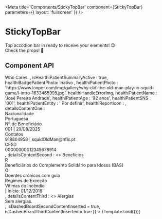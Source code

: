 
<Meta
  title='Components/StickyTopBar'
  component={StickyTopBar}
  parameters={{ layout: 'fullscreen' }}
/>

# StickyTopBar

Top accodion bar in ready to receive your elements! 😉 <br />
Check the props! 👋 <br />

## Component API

<Props />


<Canvas>
  <Story
    name='StickyTopBar'
    args={{
    barPosition: 'absolute',
    headerContainerClasses: "w-100",
    summaryContent: <div>
      Who Cares.
    </div>,
    isHealthiPatientSummaryActive : true,
    healthiBadgePatientPhoto: <span className={`badge rounded-pill bg-danger`} style={{position: 'absolute', left: '50%', transform: 'translateX(-50%)', zIndex: 1, bottom: -10, fontSize: '7px', textTransform: 'capitalize', width: '42px', maxHeight: '13px'}}>
        Inativo
    </span>,
    healthiPatientPhoto : 'https://www.looper.com/img/gallery/why-did-the-old-man-play-in-squid-game/l-intro-1633465995.jpg',
    healthiHandleErrorImg,
    healthiPatientName : 'José Pereira Andrade',
    healthiPatientAge : '92 anos',
    healthiPatientSNS : '001',
    healthiPatientEntity : ' Por definir',
    healthiReportIcon : <ReportProblemIcon
      id={'popoverbutton'}
      aria-owns={'mouse-over-popover'}
      aria-haspopup="true"
      className={`ms-4`}
      style={{color: "#FF9800"}}></ReportProblemIcon>,
    detailsContentOne : <div style={{display: 'grid', gridGap: 5, fontSize: 14, whiteSpace: 'nowrap', gridTemplateColumns: 'min-content auto min-content auto'}}>
    <div className={`fw-bold`}>Nacionalidade</div>
    <div className={`ps-2`}>Portuguesa</div>
    <div className={`fw-bold`}>Nº de Beneficiário</div>
    <div className={`ps-2`}>001 | 20/08/2025</div>
    <div className={`fw-bold`}>Contatos</div>
    <div className={`ps-2`}>918804958 | squidOldMan@nflx.pt</div>
    <div className={`fw-bold`}>CESD</div>
    <div className={`ps-2`}>00000000012345678914</div>

</div>,
detailsContentSecond : <>
    <Typography variant="h6" style={{fontSize: '1rem'}} className={`fw-bold`}>
        Benefícios
    </Typography>
    <div className={`row`} style={{fontSize: 14}}>
        <div className={`col-6 d-flex`}>
        <Typography variant="h5" className={`fw-bold pe-4`}>R</Typography>
            <div className="d-flex flex-column">
                <label className="pt-1">
                    Beneficiários do Complemento Solidário para Idosos (BAS)
                </label> 
            </div>
        </div>
        <div className={`col-6 d-flex`}>
            <Typography variant="h5" className={`fw-bold pe-4`}>O</Typography>
            <div className="d-flex flex-column">
                <label className="pt-1" >
                    Doentes crónicos com guia
                </label>
            </div>
        </div>
    </div>
    <Typography variant="h6"  style={{fontSize: '1rem'}} className={`fw-bold mt-2`}>
        Regimes de Exceção
    </Typography>
    <div className={`pt-2`} style={{display: 'grid', gridGap: 5, fontSize: 14, whiteSpace: 'nowrap', gridTemplateColumns: 'min-content auto'}}>
        <div className={`fw-bold`}>Vítimas de Incêndio</div>
        <div className={``}>|  <span className={`fst-italic`}>Início</span>: 01/12/2016</div>
    </div>
</>,
detailsContentThird : <>
    <Typography variant="h6" style={{fontSize: '1rem'}} className={`fw-bold d-inline`}>
        Alergias
    </Typography>
    <IconButton size='small' disableFocusRipple disableRipple style={{right: 10, zIndex: 1, position: 'absolute', marginTop: -10}} color="primary" aria-label="save">
    <EditIcon />
    </IconButton>
    <div style={{fontSize: 14}}>
        <span style={{fontStyle: 'italic'}}>Sem alergias.</span>
    </div>
    </>,
    isDashedBoardSecondContentInserted = true,
    isDashedBoardThirdContentInserted = true
    }}
  >
    {Template.bind({})}
  </Story>
</Canvas>
